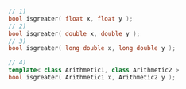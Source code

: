 ```cpp
// 1)
bool isgreater( float x, float y );
// 2)
bool isgreater( double x, double y );
// 3)
bool isgreater( long double x, long double y );
```
```cpp title="Additional Overloads"
// 4)
template< class Arithmetic1, class Arithmetic2 >
bool isgreater( Arithmetic1 x, Arithmetic2 y );
```
